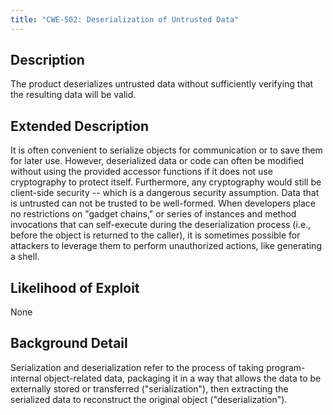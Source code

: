 ```yaml
---
title: "CWE-502: Deserialization of Untrusted Data"
---
```


## Description
The product deserializes untrusted data without sufficiently verifying that the resulting data will be valid.

## Extended Description

It is often convenient to serialize objects for communication or to save them for later use. However, deserialized data or code can often be modified without using the provided accessor functions if it does not use cryptography to protect itself. Furthermore, any cryptography would still be client-side security -- which is a dangerous security assumption.
Data that is untrusted can not be trusted to be well-formed.
When developers place no restrictions on "gadget chains," or series of instances and method invocations that can self-execute during the deserialization process (i.e., before the object is returned to the caller), it is sometimes possible for attackers to leverage them to perform unauthorized actions, like generating a shell.


## Likelihood of Exploit
None

## Background Detail
Serialization and deserialization refer to the process of taking program-internal object-related data, packaging it in a way that allows the data to be externally stored or transferred ("serialization"), then extracting the serialized data to reconstruct the original object ("deserialization").
        